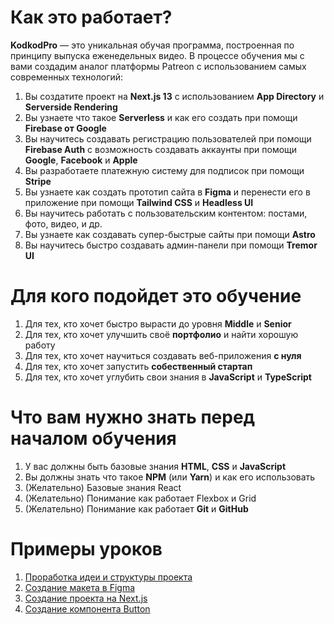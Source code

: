 # Как это работает?
<span class="font-heading text-xl font-bold">**KodkodPro**</span> &mdash; это уникальная обучая программа, 
построенная по принципу выпуска еженедельных видео.
В процессе обучения мы с вами создадим аналог платформы Patreon
с использованием самых современных технологий:

1. Вы создатите проект на **Next.js 13** с использованием **App Directory** и **Serverside Rendering**
1. Вы узнаете что такое **Serverless** и как его создать при помощи **Firebase от Google**
1. Вы научитесь создавать регистрацию пользователей при помощи **Firebase Auth** с возможность создавать аккаунты при помощи **Google**, **Facebook** и **Apple**
1. Вы разработаете платежную систему для подписок при помощи **Stripe**
1. Вы узнаете как создать прототип сайта в **Figma** и перенести его в приложение при помощи **Tailwind CSS** и **Headless UI**
1. Вы научитесь работать с пользовательским контентом: постами, фото, видео, и др.
1. Вы узнаете как создавать супер-быстрые сайты при помощи **Astro**
1. Вы научитесь быстро создавать админ-панели при помощи **Tremor UI**

# Для кого подойдет это обучение
1. Для тех, кто хочет быстро вырасти до уровня **Middle** и **Senior**
1. Для тех, кто хочет улучшить своё **портфолио** и найти хорошую работу
1. Для тех, кто хочет научиться создавать веб-приложения **с нуля**
1. Для тех, кто хочет запустить **собественный стартап**
1. Для тех, кто хочет углубить свои знания в **JavaScript** и **TypeScript**

# Что вам нужно знать перед началом обучения
1. У вас должны быть базовые знания **HTML**, **CSS** и **JavaScript**
1. Вы должны знать что такое **NPM** (или **Yarn**) и как его использовать
1. <span class="text-gray-500 font-medium">(Желательно)</span> Базовые знания React
1. <span class="text-gray-500 font-medium">(Желательно)</span> Понимание как работает Flexbox и Grid
1. <span class="text-gray-500 font-medium">(Желательно)</span> Понимание как работает **Git** и **GitHub**

# Примеры уроков
1. [Проработка идеи и структуры проекта](https://youtu.be/dQw4w9WgXcQ)
1. [Создание макета в Figma](https://youtu.be/dQw4w9WgXcQ)
1. [Создание проекта на Next.js](https://youtu.be/dQw4w9WgXcQ)
1. [Создание компонента Button](https://youtu.be/dQw4w9WgXcQ)